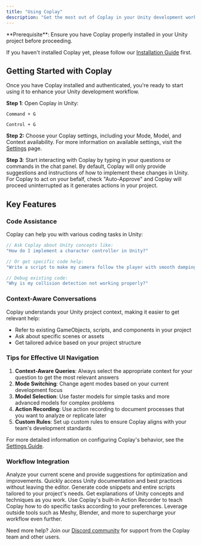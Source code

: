 ```yaml
---
title: "Using Coplay"
description: "Get the most out of Coplay in your Unity development workflow"
---
```


<Info>
  **Prerequisite**: Ensure you have Coplay properly installed in your Unity project before proceeding.

If you haven't installed Coplay yet, please follow our [Installation Guide](/getting-started/quickstart) first.

</Info>

## Getting Started with Coplay

Once you have Coplay installed and authenticated, you're ready to start using it to enhance your Unity development workflow.

**Step 1**: Open Coplay in Unity:

<CodeGroup>

```text Mac
Command + G
```

```text Windows
Control + G
```

</CodeGroup>

**Step 2:** Choose your Coplay settings, including your Mode, Model, and Context availability. For more information on available settings, visit the [Settings](/essentials/settings) page.

**Step 3**: Start interacting with Coplay by typing in your questions or commands in the chat panel. By default, Coplay will only provide suggestions and instructions of how to implement these changes in Unity. For Coplay to act on your befalf, check "Auto-Approve" and Coplay will proceed uninterrupted as it generates actions in your project.

## Key Features

### Code Assistance

Coplay can help you with various coding tasks in Unity:

```csharp
// Ask Coplay about Unity concepts like:
"How do I implement a character controller in Unity?"

// Or get specific code help:
"Write a script to make my camera follow the player with smooth damping"

// Debug existing code:
"Why is my collision detection not working properly?"
```

### Context-Aware Conversations

Coplay understands your Unity project context, making it easier to get relevant help:

- Refer to existing GameObjects, scripts, and components in your project
- Ask about specific scenes or assets
- Get tailored advice based on your project structure

### Tips for Effective UI Navigation

1. **Context-Aware Queries**: Always select the appropriate context for your question to get the most relevant answers
2. **Mode Switching**: Change agent modes based on your current development focus
3. **Model Selection**: Use faster models for simple tasks and more advanced models for complex problems
4. **Action Recording**: Use action recording to document processes that you want to analyze or replicate later
5. **Custom Rules**: Set up custom rules to ensure Coplay aligns with your team's development standards

For more detailed information on configuring Coplay's behavior, see the [Settings Guide](/essentials/settings).

### Workflow Integration

<CardGroup cols={2}>
  <Card title="Scene Analysis" icon="eye">
    Analyze your current scene and provide suggestions for optimization and
    improvements.
  </Card>
  <Card title="Documentation References" icon="book">
    Quickly access Unity documentation and best practices without leaving the
    editor.
  </Card>
  <Card title="Code Generation" icon="code">
    Generate code snippets and entire scripts tailored to your project's needs.
  </Card>
  <Card title="Learning Support" icon="graduation-cap">
    Get explanations of Unity concepts and techniques as you work.
  </Card>
  <Card title="Action Recording" icon="sparkles">
    Use Coplay's built-in Action Recorder to teach Coplay how to do specific
    tasks according to your preferences.
  </Card>
  <Card title="MCP Integration" icon="sparkles">
    Leverage outside tools such as Meshy, Blender, and more to supercharge your
    workflow even further.
  </Card>
</CardGroup>

Need more help? Join our [Discord community](http://discord.com/invite/KmGfEr6d3v) for support from the Coplay team and other users.
